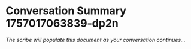 # Conversation Summary 1757017063839-dp2n

*The scribe will populate this document as your conversation continues...*